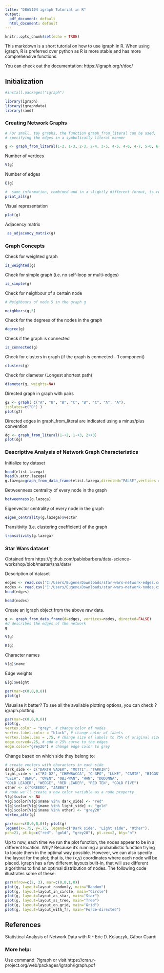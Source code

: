 ```yaml
---
title: "DBA5104 igraph Tutorial in R"
output:
  pdf_document: default
  html_document: default
---
```


```r
knitr::opts_chunk$set(echo = TRUE)
```

This markdown is a short tutorial on how to use igraph in R. When using igraph,
R is preferred over python as R is more stable and has more comprehensive 
functions.

You can check out the documentation: https://igraph.org/r/doc/

## Initialization
```r
#install.packages("igraph")

library(igraph)
library(igraphdata)
library(sand)
```

### Creating Network Graphs
```r
# For small, toy graphs, the function graph_from_literal can be used, 
# specifying the edges in a symbolically literal manner

g <- graph_from_literal(1-2, 1-3, 2-3, 2-4, 3-5, 4-5, 4-6, 4-7, 5-6, 6-7)
```

Number of vertices
```r
V(g)
```

Number of edges
```r
E(g)
```

```r
#  same information, combined and in a slightly different format, is recovered
print_all(g)
```

Visual representation
```r
plot(g)
```

Adjacency matrix
```r
 as_adjacency_matrix(g)
```

### Graph Concepts
Check for weighted graph
```r
is_weighted(g)
```

Check for simple graph (i.e. no self-loop or multi-edges)
```r
is_simple(g)
```

Check for neighbour of a certain node
```r
# Neighbours of node 5 in the graph g

neighbors(g,5)
```

Check for the degrees of the nodes in the graph
```r
degree(g)
```

Check if the graph is connected
```r
is_connected(g)
```

Check for clusters in graph (if the graph is connected - 1 component)
```r
clusters(g)
```

Check for diameter (Longest shortest path)
```r
diameter(g, weights=NA)
```

Directed graph in graph with pairs
```r
g2 <- graph( c("A", "B", "B", "C", "B", "C", "A", "A"),
isolates=c("D") )
plot(g2)
```

Directed edges in graph_from_literal are indicated using a minus/plus
convention
```r
dg <- graph_from_literal(1-+2, 1-+3, 2++3)
plot(dg)
```

### Descriptive Analysis of Network Graph Characteristics
Initialize toy dataset
```r
head(elist.lazega)
head(v.attr.lazega)
g.lazega=graph_from_data_frame(elist.lazega,directed="FALSE",vertices = v.attr.lazega)
```

Betweenness centrality of every node in the graph
```r
betweenness(g.lazega)
```

Eigenvector centrality of every node in the graph
```r
eigen_centrality(g.lazega)$vector
```

Transitivity (i.e. clustering coefficient) of the graph
```r
transitivity(g.lazega)
```

### Star Wars dataset
Obtained from 
https://github.com/pablobarbera/data-science-workshop/blob/master/sna/data/

Description of dataset
```r
edges <- read.csv("C:/Users/Eugene/Downloads/star-wars-network-edges.csv")
nodes <- read.csv("C:/Users/Eugene/Downloads/star-wars-network-nodes.csv")
head(edges)
```
```r
head(nodes)
```

Create an igraph object from the above raw data.
```r
g <- graph_from_data_frame(d=edges, vertices=nodes, directed=FALSE) 
#d describes the edges of the network
g
```

```r
V(g)
```

```r
E(g)
```

Character names
```r
V(g)$name
```

Edge weights
```r
E(g)$weight
```

```r
par(mar=c(0,0,0,0))
plot(g)
```

Visualise it better? To see all the available plotting options, you can check ?igraph.plotting.
```r
par(mar=c(0,0,0,0))
plot(g,
vertex.color = "grey", # change color of nodes
vertex.label.color = "black", # change color of labels
vertex.label.cex = .75, # change size of labels to 75% of original size
edge.curved=.25, # add a 25% curve to the edges
edge.color="grey20") # change edge color to grey
```

Change based on which side they belong to:
```r
# create vectors with characters in each side
dark_side <- c("DARTH VADER", "MOTTI", "TARKIN")
light_side <- c("R2-D2", "CHEWBACCA", "C-3PO", "LUKE", "CAMIE", "BIGGS",
"LEIA", "BERU", "OWEN", "OBI-WAN", "HAN", "DODONNA",
"GOLD LEADER", "WEDGE", "RED LEADER", "RED TEN", "GOLD FIVE")
other <- c("GREEDO", "JABBA")
# node we'll create a new color variable as a node property
V(g)$color <- NA
V(g)$color[V(g)$name %in% dark_side] <- "red"
V(g)$color[V(g)$name %in% light_side] <- "gold"
V(g)$color[V(g)$name %in% other] <- "grey20"
vertex_attr(g)
```

```r
par(mar=c(0,0,0,0)); plot(g)
legend(x=.75, y=.75, legend=c("Dark side", "Light side", "Other"),
pch=21, pt.bg=c("red", "gold", "grey20"), pt.cex=2, bty="n")
```

Up to now, each time we run the plot function, the nodes appear to be in a 
different location. Why? Because it’s running a probabilistic function trying to
locate them in the optimal way possible. However, we can also specify the layout
for the plot; that is, the (x,y) coordinates where each node will be placed. 
igraph has a few different layouts built-in, that will use different algorithms 
to find an optimal distribution of nodes. The following code illustrates some 
of these:
```r
par(mfrow=c(2, 3), mar=c(0,0,1,0))
plot(g, layout=layout_randomly, main="Random")
plot(g, layout=layout_in_circle, main="Circle")
plot(g, layout=layout_as_star, main="Star")
plot(g, layout=layout_as_tree, main="Tree")
plot(g, layout=layout_on_grid, main="Grid")
plot(g, layout=layout_with_fr, main="Force-directed")
```

## References
Statistical Analysis of Network Data with R - Eric D. Kolaczyk,
Gábor Csárdi

### More help:
Use command: ?igraph
or visit https://cran.r-project.org/web/packages/igraph/igraph.pdf